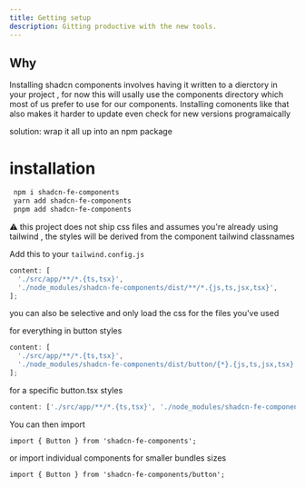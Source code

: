 ```yaml
---
title: Getting setup
description: Gitting productive with the new tools.
---
```



## Why
Installing shadcn components involves having it written to a 
dierctory in your project , for now this will usally use the components directory 
which most of us prefer to use for our components.
Installing comonents like that also makes 
it harder to update even check for new versions programaically

solution: wrap it all up into an npm package 


# installation

```bash
 npm i shadcn-fe-components
 yarn add shadcn-fe-components
 pnpm add shadcn-fe-components
```

⚠ this project does not ship css files and assumes you're already using tailwind , the styles will be derived from the component tailwind classnames

Add this to your `tailwind.config.js`

```js
content: [
  './src/app/**/*.{ts,tsx}',
  './node_modules/shadcn-fe-components/dist/**/*.{js,ts,jsx,tsx}',
];
```

you can also be selective and only load the css for the files you've used

for everything in button styles

```js
content: [
  './src/app/**/*.{ts,tsx}',
  './node_modules/shadcn-fe-components/dist/button/{*}.{js,ts,jsx,tsx}',
];
```

for a specific button.tsx styles

```js
content: ['./src/app/**/*.{ts,tsx}', './node_modules/shadcn-fe-components/dist/**/button.tsx'];
```

You can then import

>

```tsx
import { Button } from 'shadcn-fe-components';
```

or import individual components for smaller bundles sizes

```tsx
import { Button } from 'shadcn-fe-components/button';
```


